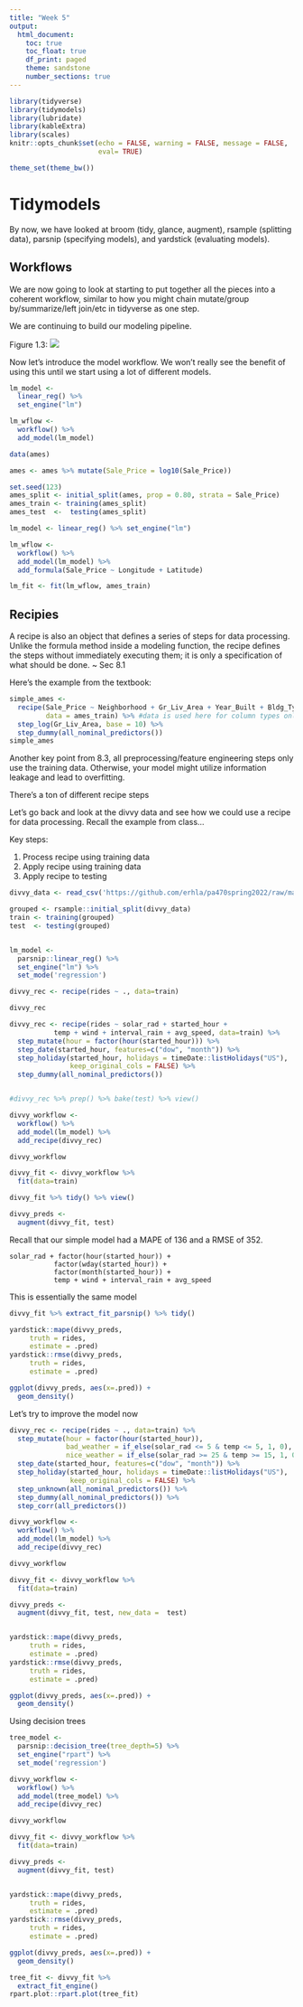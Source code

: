 ```yaml
---
title: "Week 5"
output:
  html_document:
    toc: true
    toc_float: true
    df_print: paged
    theme: sandstone
    number_sections: true
---
```


```r
library(tidyverse)
library(tidymodels)
library(lubridate)
library(kableExtra)
library(scales)
knitr::opts_chunk$set(echo = FALSE, warning = FALSE, message = FALSE,
                      eval= TRUE)

theme_set(theme_bw())
```

# Tidymodels

By now, we have looked at broom (tidy, glance, augment), rsample (splitting data), parsnip (specifying models), and yardstick (evaluating models). 

## Workflows

We are now going to look at starting to put together all the pieces into a coherent workflow, similar to how you might chain mutate/group by/summarize/left join/etc in tidyverse as one step. 

We are continuing to build our modeling pipeline.

Figure 1.3: ![](https://www.tmwr.org/premade/modeling-process.svg)

Now let's introduce the model workflow. We won't really see the benefit of using this until we start using a lot of different models.

```r
lm_model <- 
  linear_reg() %>% 
  set_engine("lm")

lm_wflow <- 
  workflow() %>% 
  add_model(lm_model)

data(ames)

ames <- ames %>% mutate(Sale_Price = log10(Sale_Price))

set.seed(123)
ames_split <- initial_split(ames, prop = 0.80, strata = Sale_Price)
ames_train <- training(ames_split)
ames_test  <-  testing(ames_split)

lm_model <- linear_reg() %>% set_engine("lm")

lm_wflow <- 
  workflow() %>% 
  add_model(lm_model) %>% 
  add_formula(Sale_Price ~ Longitude + Latitude)

lm_fit <- fit(lm_wflow, ames_train)

```

## Recipies

A recipe is also an object that defines a series of steps for data processing. Unlike the formula method inside a modeling function, the recipe defines the steps without immediately executing them; it is only a specification of what should be done. ~ Sec 8.1

Here's the example from the textbook:

```r
simple_ames <- 
  recipe(Sale_Price ~ Neighborhood + Gr_Liv_Area + Year_Built + Bldg_Type,
         data = ames_train) %>% #data is used here for column types only
  step_log(Gr_Liv_Area, base = 10) %>% 
  step_dummy(all_nominal_predictors())
simple_ames
```

Another key point from 8.3, all preprocessing/feature engineering steps only use the training data. Otherwise, your model might utilize information leakage and lead to overfitting.

There's a ton of different recipe steps


Let's go back and look at the divvy data and see how we could use a recipe for data processing. Recall the example from class...

Key steps:

1. Process recipe using training data
2. Apply recipe using training data
3. Apply recipe to testing

```r
divvy_data <- read_csv('https://github.com/erhla/pa470spring2022/raw/main/static/lectures/week_3_data.csv')

grouped <- rsample::initial_split(divvy_data)
train <- training(grouped)
test  <- testing(grouped)


lm_model <-
  parsnip::linear_reg() %>%
  set_engine("lm") %>%
  set_mode('regression')

divvy_rec <- recipe(rides ~ ., data=train)

divvy_rec

divvy_rec <- recipe(rides ~ solar_rad + started_hour +
           temp + wind + interval_rain + avg_speed, data=train) %>%
  step_mutate(hour = factor(hour(started_hour))) %>%
  step_date(started_hour, features=c("dow", "month")) %>%
  step_holiday(started_hour, holidays = timeDate::listHolidays("US"),
               keep_original_cols = FALSE) %>%
  step_dummy(all_nominal_predictors())


#divvy_rec %>% prep() %>% bake(test) %>% view()

divvy_workflow <-
  workflow() %>%
  add_model(lm_model) %>%
  add_recipe(divvy_rec)

divvy_workflow

divvy_fit <- divvy_workflow %>%
  fit(data=train)

divvy_fit %>% tidy() %>% view()

divvy_preds <- 
  augment(divvy_fit, test)
```

Recall that our simple model had a MAPE of 136 and a RMSE of 352.

```{}
solar_rad + factor(hour(started_hour)) + 
           factor(wday(started_hour)) +
           factor(month(started_hour)) +
           temp + wind + interval_rain + avg_speed
```

This is essentially the same model

```r
divvy_fit %>% extract_fit_parsnip() %>% tidy()
```


```r
yardstick::mape(divvy_preds, 
     truth = rides,
     estimate = .pred)
yardstick::rmse(divvy_preds, 
     truth = rides,
     estimate = .pred)

ggplot(divvy_preds, aes(x=.pred)) +
  geom_density()
```

Let's try to improve the model now

```r
divvy_rec <- recipe(rides ~ ., data=train) %>%
  step_mutate(hour = factor(hour(started_hour)),
              bad_weather = if_else(solar_rad <= 5 & temp <= 5, 1, 0),
              nice_weather = if_else(solar_rad >= 25 & temp >= 15, 1, 0)) %>%
  step_date(started_hour, features=c("dow", "month")) %>%
  step_holiday(started_hour, holidays = timeDate::listHolidays("US"),
               keep_original_cols = FALSE) %>%
  step_unknown(all_nominal_predictors()) %>%
  step_dummy(all_nominal_predictors()) %>%
  step_corr(all_predictors())

divvy_workflow <-
  workflow() %>%
  add_model(lm_model) %>%
  add_recipe(divvy_rec)

divvy_workflow

divvy_fit <- divvy_workflow %>%
  fit(data=train)

divvy_preds <- 
  augment(divvy_fit, test, new_data =  test)


yardstick::mape(divvy_preds, 
     truth = rides,
     estimate = .pred)
yardstick::rmse(divvy_preds, 
     truth = rides,
     estimate = .pred)

ggplot(divvy_preds, aes(x=.pred)) +
  geom_density()
```

Using decision trees

```r
tree_model <-
  parsnip::decision_tree(tree_depth=5) %>%
  set_engine("rpart") %>%
  set_mode('regression')

divvy_workflow <-
  workflow() %>%
  add_model(tree_model) %>%
  add_recipe(divvy_rec)

divvy_workflow

divvy_fit <- divvy_workflow %>%
  fit(data=train)

divvy_preds <- 
  augment(divvy_fit, test)


yardstick::mape(divvy_preds, 
     truth = rides,
     estimate = .pred)
yardstick::rmse(divvy_preds, 
     truth = rides,
     estimate = .pred)

ggplot(divvy_preds, aes(x=.pred)) +
  geom_density()

tree_fit <- divvy_fit %>% 
  extract_fit_engine()
rpart.plot::rpart.plot(tree_fit)
```

